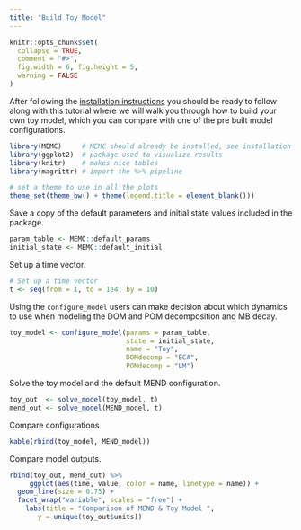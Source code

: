 ```yaml
---
title: "Build Toy Model"
---
```


```r
knitr::opts_chunk$set(
  collapse = TRUE,
  comment = "#>", 
  fig.width = 6, fig.height = 5, 
  warning = FALSE
)
```

After following the [installation instructions](Install-Build.html) you should be ready to follow along with this tutorial where we will walk you through how to build your own toy model, which you can compare with one of the pre built model configurations. 


```r
library(MEMC)     # MEMC should already be installed, see installation instructions. 
library(ggplot2)  # package used to visualize results 
library(knitr)    # makes nice tables
library(magrittr) # import the %>% pipeline

# set a theme to use in all the plots
theme_set(theme_bw() + theme(legend.title = element_blank()))
```


Save a copy of the default parameters and initial state values included in the package.

```r
param_table <- MEMC::default_params
initial_state <- MEMC::default_initial
```

Set up a time vector. 
```r
# Set up a time vector 
t <- seq(from = 1, to = 1e4, by = 10)
```

Using the `configure_model` users can make decision about which dynamics to use when modeling the DOM and POM decomposition and MB decay.

```r
toy_model <- configure_model(params = param_table, 
                             state = initial_state, 
                             name = "Toy", 
                             DOMdecomp = "ECA", 
                             POMdecomp = "LM")
```

Solve the toy model and the default MEND configuration. 
```r
toy_out  <- solve_model(toy_model, t)
mend_out <- solve_model(MEND_model, t)
```

Compare configurations 

```r
kable(rbind(toy_model, MEND_model))
```

Compare model outputs. 


```r
rbind(toy_out, mend_out) %>% 
     ggplot(aes(time, value, color = name, linetype = name)) + 
  geom_line(size = 0.75) + 
  facet_wrap("variable", scales = "free") + 
    labs(title = "Comparison of MEND & Toy Model ", 
       y = unique(toy_out$units)) 
```




